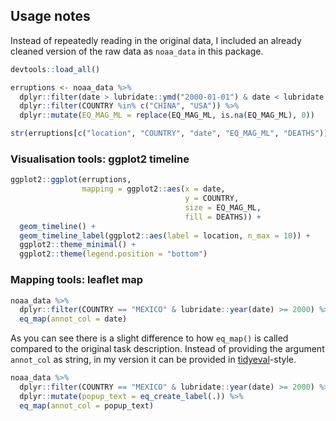 ## Usage notes

Instead of repeatedly reading in the original data, I included an already cleaned
version of the raw data as `noaa_data` in this package.

```R
devtools::load_all()

erruptions <- noaa_data %>%
  dplyr::filter(date > lubridate::ymd("2000-01-01") & date < lubridate::ymd("2018-01-01")) %>%
  dplyr::filter(COUNTRY %in% c("CHINA", "USA")) %>%
  dplyr::mutate(EQ_MAG_ML = replace(EQ_MAG_ML, is.na(EQ_MAG_ML), 0))

str(erruptions[c("location", "COUNTRY", "date", "EQ_MAG_ML", "DEATHS")])
```

### Visualisation tools: ggplot2 timeline

```R
ggplot2::ggplot(erruptions,
                mapping = ggplot2::aes(x = date,
                                       y = COUNTRY,
                                       size = EQ_MAG_ML,
                                       fill = DEATHS)) +
  geom_timeline() +
  geom_timeline_label(ggplot2::aes(label = location, n_max = 10)) +
  ggplot2::theme_minimal() +
  ggplot2::theme(legend.position = "bottom")
```

### Mapping tools: leaflet map

```R
noaa_data %>%
  dplyr::filter(COUNTRY == "MEXICO" & lubridate::year(date) >= 2000) %>%
  eq_map(annot_col = date)
```

As you can see there is a slight difference to how `eq_map()` is called compared
to the original task description. Instead of providing the argument `annot_col`
as string, in my version it can be provided in [tidyeval][tidyeval]-style.

```R
noaa_data %>%
  dplyr::filter(COUNTRY == "MEXICO" & lubridate::year(date) >= 2000) %>%
  dplyr::mutate(popup_text = eq_create_label(.)) %>%
  eq_map(annot_col = popup_text)
```

[tidyeval]: https://cran.r-project.org/web/packages/dplyr/vignettes/programming.html